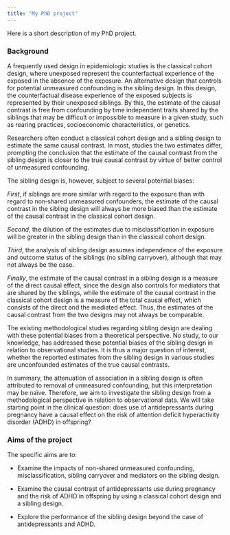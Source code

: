 ```yaml
---
title: "My PhD project"
---
```


Here is a short description of my PhD project.

### Background

A frequently used design in epidemiologic studies is the classical cohort design, where unexposed represent the counterfactual experience of the exposed in the absence of the exposure. An alternative design that controls for potential unmeasured confounding is the sibling design. In this design, the counterfactual disease experience of the exposed subjects is represented by their unexposed siblings. By this, the estimate of the causal contrast is free from confounding by time independent traits shared by the siblings that may be difficult or impossible to measure in a given study, such as rearing practices, socioeconomic characteristics, or genetics.

Researchers often conduct a classical cohort design and a sibling design to estimate the same causal contrast. In most, studies the two estimates differ, prompting the conclusion that the estimate of the causal contrast from the sibling design is closer to the true causal contrast by virtue of better control of unmeasured confounding. 

The sibling design is, however, subject to several potential biases:

*First*, if siblings are more similar with regard to the exposure than with regard to non‐shared unmeasured confounders, the estimate of the causal contrast in the sibling design will always be more biased than the estimate of the causal contrast in the classical cohort design. 

*Second*, the dilution of the estimates due to misclassification in exposure will be greater in the sibling design than in the classical cohort design. 

*Third*, the analysis of sibling design assumes independence of the exposure and outcome status of the siblings (no sibling carryover), although that may not always be the case. 

*Finally*, the estimate of the causal contrast in a sibling design is a measure of the direct causal effect, since the design also controls for mediators that are shared by the siblings, while the estimate of the causal contrast in the classical cohort design is a measure of the total causal effect, which consists of the direct and the mediated effect. Thus, the estimates of the causal contrast from the two designs may not always be comparable.

The existing methodological studies regarding sibling design are dealing with these potential biases from a theoretical perspective. No study, to our knowledge, has addressed these potential biases of the sibling design in relation to observational studies. It is thus a major question of interest, whether the reported estimates from the sibling design in various studies are unconfounded estimates of the true causal contrasts.

In summary, the attenuation of association in a sibling design is often attributed to removal of unmeasured confounding, but this interpretation may be naïve. Therefore, we aim to investigate the sibling design from a methodological perspective in relation to observational data. We will take starting point in the clinical question: does use of antidepressants during pregnancy have a causal effect on the risk of attention deficit hyperactivity disorder (ADHD) in offspring? 


### Aims of the project
The specific aims are to:

* Examine the impacts of non-shared unmeasured confounding, misclassification, sibling carryover and mediators on the sibling design.

*	Examine the causal contrast of antidepressants use during pregnancy and the risk of ADHD in offspring by using a classical cohort design and a sibling design.

*	Explore the performance of the sibling design beyond the case of antidepressants and ADHD. 
